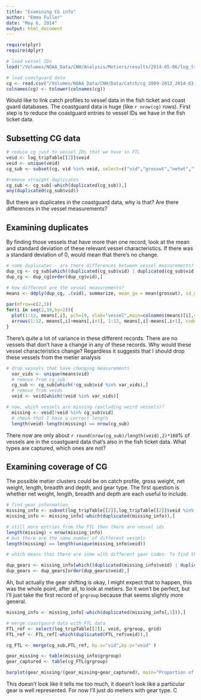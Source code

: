 ```yaml
---
title: "Examining CG info"
author: "Emma Fuller"
date: "May 6, 2014"
output: html_document
---
```

```r
require(plyr)
require(dplyr)

# load vessel IDs
load("/Volumes/NOAA_Data/CNH/Analysis/Metiers/results/2014-05-06/log_tripTable_2014-05-06.Rdata")

# load coastguard data
cg <- read.csv("/Volumes/NOAA_Data/CNH/Data/Catch/cg_2009-2013_2014-03-21.csv",as.is=TRUE)
colnames(cg) <- tolower(colnames(cg))

```

Would like to link catch profiles to vessel data in the fish ticket and coast guard databases. The coastguard data is huge (like `r nrow(cg)` rows). First step is to reduce the coastguard entries to vessel IDs we have in the fish ticket data. 

## Subsetting CG data

```r
# reduce cg just to vessel IDs that we have in FTL
veid <- log_tripTable[[2]]$veid
veid <- unique(veid)
cg_sub <- subset(cg, vid %in% veid, select=c("vid","grosswt","netwt","len","breadth","depth")) 

#remove straight duplicates 
cg_sub <- cg_sub[-which(duplicated(cg_sub)),]
any(duplicated(cg_sub$vid))
```

But there are duplicates in the coastguard data, why is that? Are there differences in the vessel measurements? 

## Examining duplicates
By finding those vessels that have more than one record, look at the mean and standard deviation of these relevant vessel characteristics. If there was a standard deviation of 0, would mean that there's no change. 

```r
# some duplicates - are there differences between vessel measurements?
dup_cg <- cg_sub[which((duplicated(cg_sub$vid) | duplicated(cg_sub$vid, fromLast=TRUE))),]
dup_cg <- dup_cg[order(dup_cg$vid),]

# how different are the vessel measurements?
means <- ddply(dup_cg, .(vid), summarize, mean_gw = mean(grosswt), sd_gw = sd(grosswt), mean_nw = mean(netwt), sd_nw = sd(netwt), mean_len = mean(len), sd_len = sd(len), mean_brd = mean(breadth), sd_brd = sd(breadth), mean_dep = mean(depth), sd_dep = sd(depth))
  
par(mfrow=c(2,3))
for(i in seq(2,10,by=2)){
  plot(1:12, means[,i], pch=19, xlab="vessel",main=colnames(means)[i],ylim=c(0,max(means[,i]+means[,i+1])))
  arrows(1:12, means[,i]+means[,i+1], 1:12, means[,i]-means[,i+1], code=3, angle=90, length=0.1)
}
```
There's quite a lot of variance in these different records. There are no vessels that don't have a change in any of these records. Why would these vessel characteristics change? Regardless it suggests that I should drop these vessels from the metier analysis

```r
# drop vessels that have changing measurements
  var_vids <- unique(means$vid)
  # remove from cg_sub
  cg_sub <- cg_sub[which(!cg_sub$vid %in% var_vids),]
  # remove from veids
  veid <- veid[which(!veid %in% var_vids)]

# now, which vessels are missing (excluding weird vessels)?
  missing <- veid[!veid %in% cg_sub$vid]
  # check that I have a correct length
  length(veid)-length(missing) == nrow(cg_sub)
```
There now are only about `r round(nrow(cg_sub)/length(veid),2)*100`% of vessels are in the coastguard data that's also in the fish ticket data. What types are captured, which ones are not?

## Examining coverage of CG
The possible metier clusters could be on catch profile, gross weight, net weight, length, breadth and depth, and gear type. The first question is whether net weight, length, breadth and depth are each useful to include.

```r
# find gear information 
missing_info <- subset(log_tripTable[[2]],log_tripTable[[2]]$veid %in% missing,select=c("veid","grgroup","grid"))
missing_info <- missing_info[-which(duplicated(missing_info)),]

# still more entries from the FTL then there are vessel ids
length(missing) < nrow(missing_info)
# but there are the same number of different vessels
length(missing) == length(unique(missing_info$veid))

# which means that there are some with different gear codes. To find that, find the vessels that are duplicated

dup_gears <- missing_info[which((duplicated(missing_info$veid) | duplicated(missing_info$veid, fromLast = TRUE))),]
dup_gears <- dup_gears[order(dup_gears$veid),]
```
Ah, but actually the gear shifting is okay, I might expect that to happen, this was the whole point, after all, to look at metiers. So it won't be perfect, but I'll just take the first record of `grgroup` because that seems slightly more general. 

```r
missing_info <- missing_info[-which(duplicated(missing_info[,1])),]

# merge coastgaurd data with FTL data
FTL_ref <- select(log_tripTable[[2]], veid, grgroup, grid)
FTL_ref <- FTL_ref[-which(duplicated(FTL_ref$veid)),]

cg_FTL <- merge(cg_sub,FTL_ref, by.x="vid",by.y="veid" )

gear_missing <- table(missing_info$grgroup)
gear_captured <- table(cg_FTL$grgroup)

barplot(gear_missing/(gear_missing+gear_captured), main="Proportion of vessels missing",col="indianred",bor=FALSE)
```

This doesn't look like it tells me too much, it doesn't look like a particular gear is well represented. For now I'll just do metiers with gear type. C
